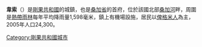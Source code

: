 {{expand|time=2013-10-26T04:52:44+00:00}}
{{unreferenced|time=2013-10-26T04:52:44+00:00}}
{{Infobox settlement
<!--See the Table at Infobox Settlement for all fields and descriptions of usage-->
<!-- Basic info  ---------------->
|official_name          =韋索
|other_name             =
|native_name            =  <!-- for cities whose native name is not in English -->
|nickname               = 
|settlement_type        = <!--For Town or Village (Leave blank for the default City)-->
|motto                  =
<!-- images and maps  ----------->
|image_skyline          = File:Ouesso.jpg
|imagesize              = 
|image_caption          = 
|image_flag             = 
|flag_size              =
|image_seal             = 
|seal_size              =
|image_shield           = File:Ouesso District Republic of the Congo.jpg
|shield_size            =
|image_blank_emblem     = 
|blank_emblem_type      =
|blank_emblem_size      =
|image_map              = 
|mapsize                = 
|map_caption            = 
|image_map1             = 
|mapsize1               = 
|map_caption1           = 
|image_dot_map          =
|dot_mapsize            =
|dot_map_caption        =
|dot_x =  |dot_y =
|pushpin_map            = Republic of the Congo<!-- the name of a location map as per http://en.wikipedia.org/wiki/Template:Location_map -->
|pushpin_label_position =bottom
|pushpin_map_caption    =<!-- Location ------------------>
|coordinates_region     = CG
|subdivision_type       = 國家
|subdivision_name       = {{flag|Republic of the Congo}}
|subdivision_type1      = 省
|subdivision_name1      = [[桑加省|桑加省]]
|subdivision_type2      = 
|subdivision_name2      = 
|subdivision_type3      = 
|subdivision_name3      = 
|subdivision_type4      = 
|subdivision_name4      =
<!-- Politics ----------------->
|government_footnotes   =
|government_type        =
|leader_title           =
|leader_name            =
|leader_title1          =  <!-- for places with, say, both a mayor and a city manager -->
|leader_name1           =
|leader_title2          =
|leader_name2           =
|leader_title3          =
|leader_name3           =
|leader_title4          =
|leader_name4           =
|established_title      =  <!-- Settled -->
|established_date       = 
|established_title2     =  <!-- Incorporated (town) -->
|established_date2      = 
|established_title3     =  <!-- Incorporated (city) -->
|established_date3      =
<!-- Area    --------------------->
|area_magnitude         = 
|unit_pref                =Imperial <!--Enter: Imperial, if Imperial (metric) is desired-->
|area_footnotes           =
|area_total_km2           = 5
|area_land_km2            = <!--See table @ Template:Infobox Settlement for details on automatic unit conversion-->
|area_water_km2           =
|area_total_sq_mi         =
|area_land_sq_mi          =
|area_water_sq_mi         =
|area_water_percent       =
|area_urban_km2           =
|area_urban_sq_mi         =
|area_metro_km2           =
|area_metro_sq_mi         =
|area_blank1_title        =
|area_blank1_km2          =
|area_blank1_sq_mi        =
<!-- Population   ----------------------->
|population_as_of               = 
|population_footnotes           =
|population_note                =
|population_total               = 31062
|population_density_km2         = auto
|population_density_sq_mi       =
|population_metro               =
|population_density_metro_km2   =
|population_density_metro_sq_mi =
|population_urban               =
|population_density_urban_km2   =
|population_density_urban_sq_mi =
|population_blank1_title        =Ethnicities
|population_blank1              =
|population_blank2_title        =Religions
|population_blank2              =
|population_density_blank1_km2 =   
|population_density_blank1_sq_mi =
<!-- General information  --------------->
|timezone               = 
|utc_offset             = 
|timezone_DST           = 
|utc_offset_DST         = 
|latd=1|latm=37|lats= |latNS=N
|longd=16|longm=03|longs=|longEW=E
|elevation_footnotes    =  <!--for references: use <ref> tags-->
|elevation_m            = 
|elevation_ft           = <!-- accord. to Google Earth-->
<!-- Area/postal codes & others -------->
|postal_code_type       =  <!-- enter ZIP code, Postcode, Post code, Postal code... -->
|postal_code            =
|area_code              =
|blank_name             =
|blank_info             =
|blank1_name            =
|blank1_info            =
|website                = 
|footnotes              = 
}}

'''韋索'''（{{lang-fr|Ouésso}}）是[[剛果共和國|剛果共和國]]的城鎮，也是[[桑加省|桑加省]]的首府，位於該國北部[[桑加河|桑加河]]畔，周圍是[[熱帶雨林|熱帶雨林]]每年平均降雨量1,598毫米，鎮上有機場設施，居民以[[俾格米人|俾格米人]]為主，2005年人口24,300。

{{coord|01|37|N|16|03|E|region:CG_type:city|display=title}}

[[Category:剛果共和國城市|Category:剛果共和國城市]]